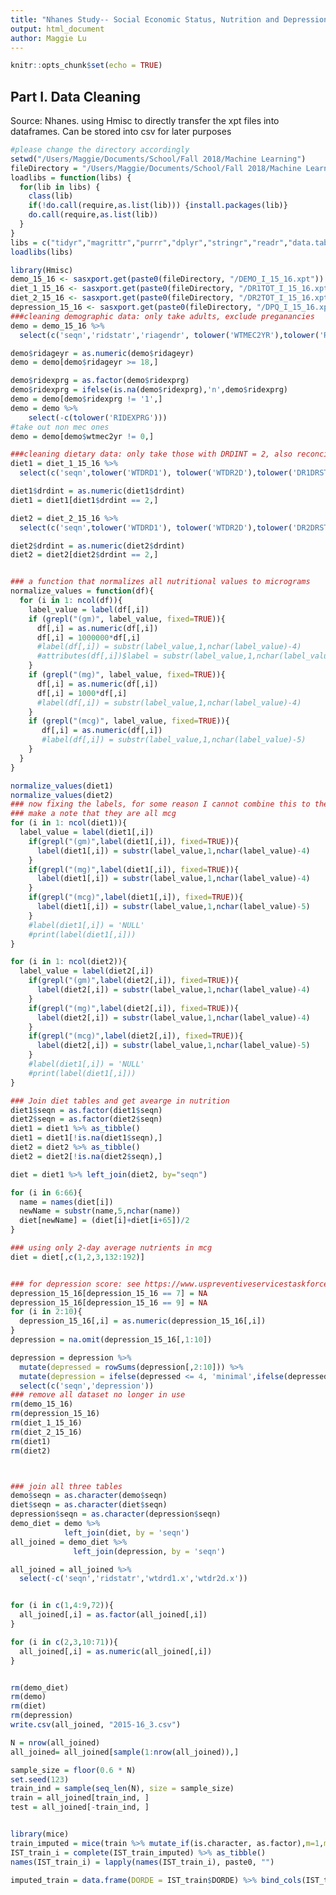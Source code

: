 ```yaml
---
title: "Nhanes Study-- Social Economic Status, Nutrition and Depression"
output: html_document
author: Maggie Lu
---
```


```r
knitr::opts_chunk$set(echo = TRUE)
```

## Part I. Data Cleaning

Source: Nhanes. using Hmisc to directly transfer the xpt files into dataframes. Can be stored into csv for later purposes

```r
#please change the directory accordingly
setwd("/Users/Maggie/Documents/School/Fall 2018/Machine Learning") 
fileDirectory = "/Users/Maggie/Documents/School/Fall 2018/Machine Learning/Project"
loadlibs = function(libs) {
  for(lib in libs) {
    class(lib)
    if(!do.call(require,as.list(lib))) {install.packages(lib)}
    do.call(require,as.list(lib))
  }
}
libs = c("tidyr","magrittr","purrr","dplyr","stringr","readr","data.table", "lubridate")
loadlibs(libs)

library(Hmisc)
demo_15_16 <- sasxport.get(paste0(fileDirectory, "/DEMO_I_15_16.xpt"))
diet_1_15_16 <- sasxport.get(paste0(fileDirectory, "/DR1TOT_I_15_16.xpt"))
diet_2_15_16 <- sasxport.get(paste0(fileDirectory, "/DR2TOT_I_15_16.xpt"))
depression_15_16 <- sasxport.get(paste0(fileDirectory, "/DPQ_I_15_16.xpt"))
###cleaning demographic data: only take adults, exclude preganancies
demo = demo_15_16 %>% 
  select(c('seqn','ridstatr','riagendr', tolower('WTMEC2YR'),tolower('RIDAGEYR'),tolower('RIDRETH3'),tolower('DMDCITZN'),tolower('DMDEDUC2'),tolower('DMDMARTL'), tolower('RIDEXPRG'),tolower('DMDHHSIZ'),tolower('INDFMIN2'),tolower('INDFMPIR')))

demo$ridageyr = as.numeric(demo$ridageyr)
demo = demo[demo$ridageyr >= 18,]

demo$ridexprg = as.factor(demo$ridexprg)
demo$ridexprg = ifelse(is.na(demo$ridexprg),'n',demo$ridexprg)
demo = demo[demo$ridexprg != '1',]
demo = demo %>%
    select(-c(tolower('RIDEXPRG')))
#take out non mec ones
demo = demo[demo$wtmec2yr != 0,]

###cleaning dietary data: only take those with DRDINT = 2, also reconcile the different units
diet1 = diet_1_15_16 %>% 
  select(c('seqn',tolower('WTDRD1'), tolower('WTDR2D'),tolower('DR1DRSTZ'),tolower('DRDINT'),tolower('DR1TPROT'),tolower('DR1TCARB'),tolower('DR1TSUGR'),tolower('DR1TFIBE'),tolower('DR1TTFAT'),tolower('DR1TSFAT'),tolower('DR1TMFAT'),tolower('DR1TPFAT'),tolower('DR1TCHOL'),tolower('DR1TATOC'), tolower('DR1TATOA'), tolower('DR1TRET'), tolower('DR1TVARA'), tolower('DR1TACAR'), tolower('DR1TBCAR'), tolower('DR1TCRYP'),tolower('DR1TLYCO'), tolower('DR1TLZ'), tolower('DR1TVB1'), tolower('DR1TVB2'), tolower('DR1TNIAC'), tolower('DR1TVB6'), tolower('DR1TFOLA'), tolower('DR1TFA'), tolower('DR1TCHL'),tolower('DR1TVB12'),tolower('DR1TB12A'), tolower('DR1TVC'), tolower('DR1TVD'), tolower('DR1TVK'), tolower('DR1TCALC'), tolower('DR1TPHOS'), tolower('DR1TMAGN'), tolower('DR1TIRON'), tolower('DR1TZINC'), tolower('DR1TCOPP'), tolower('DR1TSODI'), tolower('DR1TPOTA'),tolower('DR1TSELE'), tolower('DR1TCAFF'), tolower('DR1TTHEO'), tolower('DR1TALCO'), tolower('DR1TS040'), tolower('DR1TS060'), tolower('DR1TS080'), tolower('DR1TS100'), tolower('DR1TS120'), tolower('DR1TS140'), tolower('DR1TS160'), tolower('DR1TS180'), tolower('DR1TM161'), tolower('DR1TM181'), tolower('DR1TM201'), tolower('DR1TM221'), tolower('DR1TP182'), tolower('DR1TP183'), tolower('DR1TP184'), tolower('DR1TP204'), tolower('DR1TP205'), tolower('DR1TP225'), tolower('DR1TP226')))

diet1$drdint = as.numeric(diet1$drdint)
diet1 = diet1[diet1$drdint == 2,]

diet2 = diet_2_15_16 %>% 
  select(c('seqn',tolower('WTDRD1'), tolower('WTDR2D'),tolower('DR2DRSTZ'),tolower('DRDINT'),tolower('DR2TPROT'),tolower('DR2TCARB'),tolower('DR2TSUGR'),tolower('DR2TFIBE'),tolower('DR2TTFAT'),tolower('DR2TSFAT'),tolower('DR2TMFAT'),tolower('DR2TPFAT'),tolower('DR2TCHOL'),tolower('DR2TATOC'), tolower('DR2TATOA'), tolower('DR2TRET'), tolower('DR2TVARA'), tolower('DR2TACAR'), tolower('DR2TBCAR'), tolower('DR2TCRYP'),tolower('DR2TLYCO'), tolower('DR2TLZ'), tolower('DR2TVB1'), tolower('DR2TVB2'), tolower('DR2TNIAC'), tolower('DR2TVB6'), tolower('DR2TFOLA'), tolower('DR2TFA'), tolower('DR2TCHL'),tolower('DR2TVB12'),tolower('DR2TB12A'), tolower('DR2TVC'), tolower('DR2TVD'), tolower('DR2TVK'), tolower('DR2TCALC'), tolower('DR2TPHOS'), tolower('DR2TMAGN'), tolower('DR2TIRON'), tolower('DR2TZINC'), tolower('DR2TCOPP'), tolower('DR2TSODI'), tolower('DR2TPOTA'),tolower('DR2TSELE'), tolower('DR2TCAFF'), tolower('DR2TTHEO'), tolower('DR2TALCO'), tolower('DR2TS040'), tolower('DR2TS060'), tolower('DR2TS080'), tolower('DR2TS100'), tolower('DR2TS120'), tolower('DR2TS140'), tolower('DR2TS160'), tolower('DR2TS180'), tolower('DR2TM161'), tolower('DR2TM181'), tolower('DR2TM201'), tolower('DR2TM221'), tolower('DR2TP182'), tolower('DR2TP183'), tolower('DR2TP184'), tolower('DR2TP204'), tolower('DR2TP205'), tolower('DR2TP225'), tolower('DR2TP226')))

diet2$drdint = as.numeric(diet2$drdint)
diet2 = diet2[diet2$drdint == 2,]


### a function that normalizes all nutritional values to micrograms
normalize_values = function(df){
  for (i in 1: ncol(df)){
    label_value = label(df[,i])
    if (grepl("(gm)", label_value, fixed=TRUE)){
      df[,i] = as.numeric(df[,i])
      df[,i] = 1000000*df[,i]
      #label(df[,i]) = substr(label_value,1,nchar(label_value)-4)
      #attributes(df[,i])$label = substr(label_value,1,nchar(label_value)-4)
    }
    if (grepl("(mg)", label_value, fixed=TRUE)){
      df[,i] = as.numeric(df[,i])
      df[,i] = 1000*df[,i]
      #label(df[,i]) = substr(label_value,1,nchar(label_value)-4)
    }
    if (grepl("(mcg)", label_value, fixed=TRUE)){
       df[,i] = as.numeric(df[,i])
       #label(df[,i]) = substr(label_value,1,nchar(label_value)-5)
    }
  }
}

normalize_values(diet1)
normalize_values(diet2)
### now fixing the labels, for some reason I cannot combine this to the above function....
### make a note that they are all mcg
for (i in 1: ncol(diet1)){
  label_value = label(diet1[,i])
    if(grepl("(gm)",label(diet1[,i]), fixed=TRUE)){
      label(diet1[,i]) = substr(label_value,1,nchar(label_value)-4)
    }
    if(grepl("(mg)",label(diet1[,i]), fixed=TRUE)){
      label(diet1[,i]) = substr(label_value,1,nchar(label_value)-4)
    }
    if(grepl("(mcg)",label(diet1[,i]), fixed=TRUE)){
      label(diet1[,i]) = substr(label_value,1,nchar(label_value)-5)
    }
    #label(diet1[,i]) = 'NULL'
    #print(label(diet1[,i]))
}

for (i in 1: ncol(diet2)){
  label_value = label(diet2[,i])
    if(grepl("(gm)",label(diet2[,i]), fixed=TRUE)){
      label(diet2[,i]) = substr(label_value,1,nchar(label_value)-4)
    }
    if(grepl("(mg)",label(diet2[,i]), fixed=TRUE)){
      label(diet2[,i]) = substr(label_value,1,nchar(label_value)-4)
    }
    if(grepl("(mcg)",label(diet2[,i]), fixed=TRUE)){
      label(diet2[,i]) = substr(label_value,1,nchar(label_value)-5)
    }
    #label(diet1[,i]) = 'NULL'
    #print(label(diet1[,i]))
}

### Join diet tables and get avearge in nutrition
diet1$seqn = as.factor(diet1$seqn)
diet2$seqn = as.factor(diet2$seqn)
diet1 = diet1 %>% as_tibble()
diet1 = diet1[!is.na(diet1$seqn),]        
diet2 = diet2 %>% as_tibble()
diet2 = diet2[!is.na(diet2$seqn),]

diet = diet1 %>% left_join(diet2, by="seqn")

for (i in 6:66){
  name = names(diet[i])
  newName = substr(name,5,nchar(name))
  diet[newName] = (diet[i]+diet[i+65])/2 
}

### using only 2-day average nutrients in mcg
diet = diet[,c(1,2,3,132:192)]


### for depression score: see https://www.uspreventiveservicestaskforce.org/Home/GetFileByID/218 (PHQ-9 standard)
depression_15_16[depression_15_16 == 7] = NA
depression_15_16[depression_15_16 == 9] = NA
for (i in 2:10){
  depression_15_16[,i] = as.numeric(depression_15_16[,i])
}
depression = na.omit(depression_15_16[,1:10])

depression = depression %>% 
  mutate(depressed = rowSums(depression[,2:10])) %>%
  mutate(depression = ifelse(depressed <= 4, 'minimal',ifelse(depressed <= 9, 'mild',ifelse(depressed <=14, 'moderate', ifelse(depressed <= 19, 'moderately severe', 'severe'))))) %>%
  select(c('seqn','depression'))
### remove all dataset no longer in use
rm(demo_15_16)
rm(depression_15_16)
rm(diet_1_15_16)
rm(diet_2_15_16)
rm(diet1)
rm(diet2)



### join all three tables
demo$seqn = as.character(demo$seqn)
diet$seqn = as.character(diet$seqn)
depression$seqn = as.character(depression$seqn)
demo_diet = demo %>%
            left_join(diet, by = 'seqn')
all_joined = demo_diet %>%
              left_join(depression, by = 'seqn')

all_joined = all_joined %>%
  select(-c('seqn','ridstatr','wtdrd1.x','wtdr2d.x'))


for (i in c(1,4:9,72)){
  all_joined[,i] = as.factor(all_joined[,i])
}

for (i in c(2,3,10:71)){
  all_joined[,i] = as.numeric(all_joined[,i])
}


rm(demo_diet)
rm(demo)
rm(diet)
rm(depression)
write.csv(all_joined, "2015-16_3.csv")
```


```r
N = nrow(all_joined)
all_joined= all_joined[sample(1:nrow(all_joined)),]

sample_size = floor(0.6 * N)
set.seed(123)
train_ind = sample(seq_len(N), size = sample_size)
train = all_joined[train_ind, ]
test = all_joined[-train_ind, ]


library(mice)  
train_imputed = mice(train %>% mutate_if(is.character, as.factor),m=1,maxit = 1)  
IST_train_i = complete(IST_train_imputed) %>% as_tibble()
names(IST_train_i) = lapply(names(IST_train_i), paste0, "")

imputed_train = data.frame(DORDE = IST_train$DORDE) %>% bind_cols(IST_train_i) %>% as_tibble()
```
